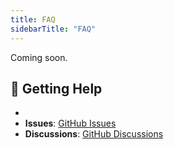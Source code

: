 ```yaml
---
title: FAQ
sidebarTitle: "FAQ"
---
```


Coming soon. 

## 💬 Getting Help

- <!-- TODO: Add Discord community link when available -->
- **Issues**: [GitHub Issues](https://github.com/mcontheway/speco-tasker/issues)
- **Discussions**: [GitHub Discussions](https://github.com/mcontheway/speco-tasker/discussions)